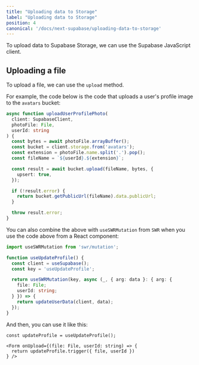 ```yaml
---
title: "Uploading data to Storage"
label: "Uploading data to Storage"
position: 4
canonical: '/docs/next-supabase/uploading-data-to-storage'
---
```


To upload data to Supabase Storage, we can use the Supabase JavaScript client. 

## Uploading a file

To upload a file, we can use the `upload` method.

For example, the code below is the code that uploads a user's profile image to the `avatars` bucket:

```ts
async function uploadUserProfilePhoto(
  client: SupabaseClient,
  photoFile: File,
  userId: string
) {
  const bytes = await photoFile.arrayBuffer();
  const bucket = client.storage.from('avatars');
  const extension = photoFile.name.split('.').pop();
  const fileName = `${userId}.${extension}`;

  const result = await bucket.upload(fileName, bytes, {
    upsert: true,
  });

  if (!result.error) {
    return bucket.getPublicUrl(fileName).data.publicUrl;
  }

  throw result.error;
}
```

You can also combine the above with `useSWRMutation` from `SWR` when you use the code above from a React component:

```ts
import useSWRMutation from 'swr/mutation';

function useUpdateProfile() {
  const client = useSupabase();
  const key = 'useUpdateProfile';

  return useSWRMutation(key, async (_, { arg: data }: { arg: {
    file: File;
    userId: string;
  } }) => {
    return updateUserData(client, data);
  });
}
```

And then, you can use it like this:

```tsx
const updateProfile = useUpdateProfile();

<Form onUpload={(file: File, userId: string) => {
  return updateProfile.trigger({ file, userId })
} />
```